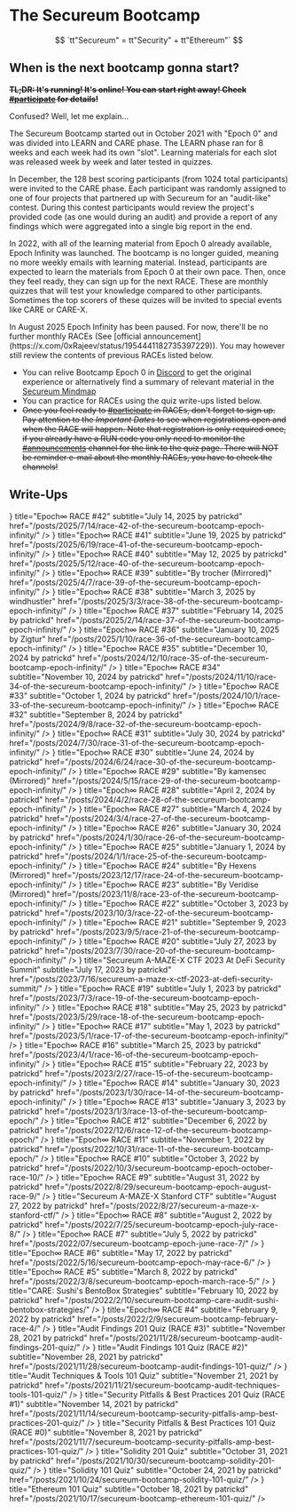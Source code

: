 # The Secureum Bootcamp

$$
`tt"Secureum" = tt"Security" + tt"Ethereum"`
$$


<Head>
  <meta property="og:image" content={'https://ventral.digital' + banner.src} />
  <meta name="twitter:image" content={'https://ventral.digital' + banner.src} />
</Head>

## When is the next bootcamp gonna start?

**~~TL;DR: It's running! It's online! You can start right away! Check [#participate](https://discord.com/channels/814328279468474419/928441092116975696) for details!~~**

Confused? Well, let me explain...

The Secureum Bootcamp started out in October 2021 with "Epoch 0" and was divided into LEARN and CARE phase. The LEARN phase ran for 8 weeks and each week had its own "slot". Learning materials for each slot was released week by week and later tested in quizzes.

In December, the 128 best scoring participants (from 1024 total participants) were invited to the CARE phase. Each participant was randomly assigned to one of four projects that partnered up with Secureum for an "audit-like" contest. During this contest participants would review the project's provided code (as one would during an audit) and provide a report of any findings which were aggregated into a single big report in the end.

In 2022, with all of the learning material from Epoch 0 already available, Epoch Infinity was launched. The bootcamp is no longer guided, meaning no more weekly emails with learning material. Instead, participants are expected to learn the materials from Epoch 0 at their own pace. Then, once they feel ready, they can sign up for the next RACE. These are monthly quizzes that will test your knowledge compared to other participants. Sometimes the top scorers of these quizes will be invited to special events like CARE or CARE-X.

<Callout type="info">
  In August 2025 Epoch Infinity has been paused. For now, there'll be no further monthly RACEs (See [official announcement](https://x.com/0xRajeev/status/1954441182735397229)). You may however still review the contents of previous RACEs listed below.
</Callout>

* You can relive Bootcamp Epoch 0 in [Discord](https://discord.com/channels/814328279468474419/866157287424917564/866359765311160330) to get the original experience or alternatively find a summary of relevant material in the [Secureum Mindmap](https://github.com/x676f64/secureum-mind_map)
* You can practice for RACEs using the quiz write-ups listed below.
* ~~Once you feel ready to [#participate](https://discord.com/channels/814328279468474419/928441092116975696) in RACEs, don't forget to sign up. Pay attention to the *Important Dates* to see when registrations open and when the RACE will happen. Note that registration is only required once, if you already have a RUN code you only need to monitor the [#announcements](https://discord.com/channels/814328279468474419/927065287172427798) channel for the link to the quiz page. There will NOT be reminder e-mail about the monthly RACEs, you have to check the channels!~~

## Write-Ups

<ArticleCards>
  <ArticleCard
    icon={<NewsletterIcon />}
    title="Epoch∞ RACE #42"
    subtitle="July 14, 2025 by patrickd"
    href="/posts/2025/7/14/race-42-of-the-secureum-bootcamp-epoch-infinity/"
  />
  <ArticleCard
    icon={<NewsletterIcon />}
    title="Epoch∞ RACE #41"
    subtitle="June 19, 2025 by patrickd"
    href="/posts/2025/6/19/race-41-of-the-secureum-bootcamp-epoch-infinity/"
  />
  <ArticleCard
    icon={<NewsletterIcon />}
    title="Epoch∞ RACE #40"
    subtitle="May 12, 2025 by patrickd"
    href="/posts/2025/5/12/race-40-of-the-secureum-bootcamp-epoch-infinity/"
  />
  <ArticleCard
    icon={<GlobeIcon />}
    title="Epoch∞ RACE #39"
    subtitle="By trocher (Mirrored)"
    href="/posts/2025/4/7/race-39-of-the-secureum-bootcamp-epoch-infinity/"
  />
  <ArticleCard
    icon={<NewsletterIcon />}
    title="Epoch∞ RACE #38"
    subtitle="March 3, 2025 by windhustler"
    href="/posts/2025/3/3/race-38-of-the-secureum-bootcamp-epoch-infinity/"
  />
  <ArticleCard
    icon={<NewsletterIcon />}
    title="Epoch∞ RACE #37"
    subtitle="February 14, 2025 by patrickd"
    href="/posts/2025/2/14/race-37-of-the-secureum-bootcamp-epoch-infinity/"
  />
  <ArticleCard
    icon={<NewsletterIcon />}
    title="Epoch∞ RACE #36"
    subtitle="January 10, 2025 by Zigtur"
    href="/posts/2025/1/10/race-36-of-the-secureum-bootcamp-epoch-infinity/"
  />
  <ArticleCard
    icon={<NewsletterIcon />}
    title="Epoch∞ RACE #35"
    subtitle="December 10, 2024 by patrickd"
    href="/posts/2024/12/10/race-35-of-the-secureum-bootcamp-epoch-infinity/"
  />
  <ArticleCard
    icon={<NewsletterIcon />}
    title="Epoch∞ RACE #34"
    subtitle="November 10, 2024 by patrickd"
    href="/posts/2024/11/10/race-34-of-the-secureum-bootcamp-epoch-infinity/"
  />
  <ArticleCard
    icon={<NewsletterIcon />}
    title="Epoch∞ RACE #33"
    subtitle="October 1, 2024 by patrickd"
    href="/posts/2024/10/1/race-33-of-the-secureum-bootcamp-epoch-infinity/"
  />
  <ArticleCard
    icon={<NewsletterIcon />}
    title="Epoch∞ RACE #32"
    subtitle="September 8, 2024 by patrickd"
    href="/posts/2024/9/8/race-32-of-the-secureum-bootcamp-epoch-infinity/"
  />
  <ArticleCard
    icon={<NewsletterIcon />}
    title="Epoch∞ RACE #31"
    subtitle="July 30, 2024 by patrickd"
    href="/posts/2024/7/30/race-31-of-the-secureum-bootcamp-epoch-infinity/"
  />
  <ArticleCard
    icon={<NewsletterIcon />}
    title="Epoch∞ RACE #30"
    subtitle="June 24, 2024 by patrickd"
    href="/posts/2024/6/24/race-30-of-the-secureum-bootcamp-epoch-infinity/"
  />
  <ArticleCard
    icon={<GlobeIcon />}
    title="Epoch∞ RACE #29"
    subtitle="By kamensec (Mirrored)"
    href="/posts/2024/5/15/race-29-of-the-secureum-bootcamp-epoch-infinity/"
  />
  <ArticleCard
    icon={<NewsletterIcon />}
    title="Epoch∞ RACE #28"
    subtitle="April 2, 2024 by patrickd"
    href="/posts/2024/4/2/race-28-of-the-secureum-bootcamp-epoch-infinity/"
  />
  <ArticleCard
    icon={<NewsletterIcon />}
    title="Epoch∞ RACE #27"
    subtitle="March 4, 2024 by patrickd"
    href="/posts/2024/3/4/race-27-of-the-secureum-bootcamp-epoch-infinity/"
  />
  <ArticleCard
    icon={<NewsletterIcon />}
    title="Epoch∞ RACE #26"
    subtitle="January 30, 2024 by patrickd"
    href="/posts/2024/1/30/race-26-of-the-secureum-bootcamp-epoch-infinity/"
  />
  <ArticleCard
    icon={<NewsletterIcon />}
    title="Epoch∞ RACE #25"
    subtitle="January 1, 2024 by patrickd"
    href="/posts/2024/1/1/race-25-of-the-secureum-bootcamp-epoch-infinity/"
  />
  <ArticleCard
    icon={<GlobeIcon />}
    title="Epoch∞ RACE #24"
    subtitle="By Hexens (Mirrored)"
    href="/posts/2023/12/17/race-24-of-the-secureum-bootcamp-epoch-infinity/"
  />
  <ArticleCard
    icon={<GlobeIcon />}
    title="Epoch∞ RACE #23"
    subtitle="By Veridise (Mirrored)"
    href="/posts/2023/11/8/race-23-of-the-secureum-bootcamp-epoch-infinity/"
  />
  <ArticleCard
    icon={<NewsletterIcon />}
    title="Epoch∞ RACE #22"
    subtitle="October 3, 2023 by patrickd"
    href="/posts/2023/10/3/race-22-of-the-secureum-bootcamp-epoch-infinity/"
  />
  <ArticleCard
    icon={<NewsletterIcon />}
    title="Epoch∞ RACE #21"
    subtitle="September 9, 2023 by patrickd"
    href="/posts/2023/9/5/race-21-of-the-secureum-bootcamp-epoch-infinity/"
  />
  <ArticleCard
    icon={<NewsletterIcon />}
    title="Epoch∞ RACE #20"
    subtitle="July 27, 2023 by patrickd"
    href="/posts/2023/7/30/race-20-of-the-secureum-bootcamp-epoch-infinity/"
  />
  <ArticleCard
    icon={<NewsletterIcon />}
    title="Secureum A-MAZE-X CTF 2023 At DeFi Security Summit"
    subtitle="July 17, 2023 by patrickd"
    href="/posts/2023/7/16/secureum-a-maze-x-ctf-2023-at-defi-security-summit/"
  />
  <ArticleCard
    icon={<NewsletterIcon />}
    title="Epoch∞ RACE #19"
    subtitle="July 1, 2023 by patrickd"
    href="/posts/2023/7/3/race-19-of-the-secureum-bootcamp-epoch-infinity/"
  />
  <ArticleCard
    icon={<NewsletterIcon />}
    title="Epoch∞ RACE #18"
    subtitle="May 25, 2023 by patrickd"
    href="/posts/2023/5/29/race-18-of-the-secureum-bootcamp-epoch-infinity/"
  />
  <ArticleCard
    icon={<NewsletterIcon />}
    title="Epoch∞ RACE #17"
    subtitle="May 1, 2023 by patrickd"
    href="/posts/2023/5/1/race-17-of-the-secureum-bootcamp-epoch-infinity/"
  />
  <ArticleCard
    icon={<NewsletterIcon />}
    title="Epoch∞ RACE #16"
    subtitle="March 25, 2023 by patrickd"
    href="/posts/2023/4/1/race-16-of-the-secureum-bootcamp-epoch-infinity/"
  />
  <ArticleCard
    icon={<NewsletterIcon />}
    title="Epoch∞ RACE #15"
    subtitle="February 22, 2023 by patrickd"
    href="/posts/2023/2/27/race-15-of-the-secureum-bootcamp-epoch-infinity/"
  />
  <ArticleCard
    icon={<NewsletterIcon />}
    title="Epoch∞ RACE #14"
    subtitle="January 30, 2023 by patrickd"
    href="/posts/2023/1/30/race-14-of-the-secureum-bootcamp-epoch-infinity/"
  />
  <ArticleCard
    icon={<NewsletterIcon />}
    title="Epoch∞ RACE #13"
    subtitle="January 3, 2023 by patrickd"
    href="/posts/2023/1/3/race-13-of-the-secureum-bootcamp-epoch/"
  />
  <ArticleCard
    icon={<NewsletterIcon />}
    title="Epoch∞ RACE #12"
    subtitle="December 6, 2022 by patrickd"
    href="/posts/2022/12/6/race-12-of-the-secureum-bootcamp-epoch/"
  />
  <ArticleCard
    icon={<NewsletterIcon />}
    title="Epoch∞ RACE #11"
    subtitle="November 1, 2022 by patrickd"
    href="/posts/2022/10/31/race-11-of-the-secureum-bootcamp-epoch/"
  />
  <ArticleCard
    icon={<NewsletterIcon />}
    title="Epoch∞ RACE #10"
    subtitle="October 3, 2022 by patrickd"
    href="/posts/2022/10/3/secureum-bootcamp-epoch-october-race-10/"
  />
  <ArticleCard
    icon={<NewsletterIcon />}
    title="Epoch∞ RACE #9"
    subtitle="August 31, 2022 by patrickd"
    href="/posts/2022/8/29/secureum-bootcamp-epoch-august-race-9/"
  />
  <ArticleCard
    icon={<NewsletterIcon />}
    title="Secureum A-MAZE-X Stanford CTF"
    subtitle="August 27, 2022 by patrickd"
    href="/posts/2022/8/27/secureum-a-maze-x-stanford-ctf/"
  />
  <ArticleCard
    icon={<NewsletterIcon />}
    title="Epoch∞ RACE #8"
    subtitle="August 2, 2022 by patrickd"
    href="/posts/2022/7/25/secureum-bootcamp-epoch-july-race-8/"
  />
  <ArticleCard
    icon={<NewsletterIcon />}
    title="Epoch∞ RACE #7"
    subtitle="July 5, 2022 by patrickd"
    href="/posts/2022/07/secureum-bootcamp-epoch-june-race-7/"
  />
  <ArticleCard
    icon={<NewsletterIcon />}
    title="Epoch∞ RACE #6"
    subtitle="May 17, 2022 by patrickd"
    href="/posts/2022/5/16/secureum-bootcamp-epoch-may-race-6/"
  />
  <ArticleCard
    icon={<NewsletterIcon />}
    title="Epoch∞ RACE #5"
    subtitle="March 8, 2022 by patrickd"
    href="/posts/2022/3/8/secureum-bootcamp-epoch-march-race-5/"
  />
  <ArticleCard
    icon={<NewsletterIcon />}
    title="CARE: Sushi's BentoBox Strategies"
    subtitle="February 10, 2022 by patrickd"
    href="/posts/2022/2/10/secureum-bootcamp-care-audit-sushi-bentobox-strategies/"
  />
  <ArticleCard
    icon={<NewsletterIcon />}
    title="Epoch∞ RACE #4"
    subtitle="February 9, 2022 by patrickd"
    href="/posts/2022/2/9/secureum-bootcamp-february-race-4/"
  />
  <ArticleCard
    icon={<NewsletterIcon />}
    title="Audit Findings 201 Quiz (RACE #3)"
    subtitle="November 28, 2021 by patrickd"
    href="/posts/2021/11/28/secureum-bootcamp-audit-findings-201-quiz/"
  />
  <ArticleCard
    icon={<NewsletterIcon />}
    title="Audit Findings 101 Quiz (RACE #2)"
    subtitle="November 28, 2021 by patrickd"
    href="/posts/2021/11/28/secureum-bootcamp-audit-findings-101-quiz/"
  />
  <ArticleCard
    icon={<NewsletterIcon />}
    title="Audit Techniques & Tools 101 Quiz"
    subtitle="November 21, 2021 by patrickd"
    href="/posts/2021/11/21/secureum-bootcamp-audit-techniques-tools-101-quiz/"
  />
  <ArticleCard
    icon={<NewsletterIcon />}
    title="Security Pitfalls & Best Practices 201 Quiz (RACE #1)"
    subtitle="November 14, 2021 by patrickd"
    href="/posts/2021/11/14/secureum-bootcamp-security-pitfalls-amp-best-practices-201-quiz/"
  />
  <ArticleCard
    icon={<NewsletterIcon />}
    title="Security Pitfalls & Best Practices 101 Quiz (RACE #0)"
    subtitle="November 8, 2021 by patrickd"
    href="/posts/2021/11/7/secureum-bootcamp-security-pitfalls-amp-best-practices-101-quiz/"
  />
  <ArticleCard
    icon={<NewsletterIcon />}
    title="Solidity 201 Quiz"
    subtitle="October 31, 2021 by patrickd"
    href="/posts/2021/10/30/secureum-bootcamp-solidity-201-quiz/"
  />
  <ArticleCard
    icon={<NewsletterIcon />}
    title="Solidity 101 Quiz"
    subtitle="October 24, 2021 by patrickd"
    href="/posts/2021/10/24/secureum-bootcamp-solidity-101-quiz/"
  />
  <ArticleCard
    icon={<NewsletterIcon />}
    title="Ethereum 101 Quiz"
    subtitle="October 18, 2021 by patrickd"
    href="/posts/2021/10/17/secureum-bootcamp-ethereum-101-quiz/"
  />
</ArticleCards>